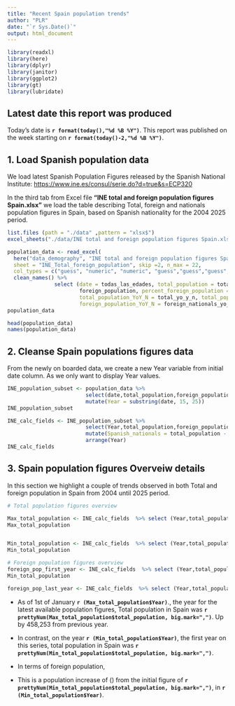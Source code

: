 ```yaml
---
title: "Recent Spain population trends"
author: "PLR"
date: "`r Sys.Date()`"
output: html_document
---
```


```r
library(readxl)
library(here)
library(dplyr)
library(janitor)
library(ggplot2)
library(gt)
library(lubridate)
```

## Latest date this report was produced

Today's date is **`r format(today(),"%d %B %Y")`**. This report was published on the week starting on  **`r format(today()-2,"%d %B %Y")`**. 


## 1. Load Spanish population data

We load latest Spanish Population Figures released by the Spanish National Institute: <https://www.ine.es/consul/serie.do?d=true&s=ECP320>

In the third tab from Excel file **"INE total and foreign population figures Spain.xlsx"** we load the table describing Total, foreign and nationals population figures in Spain, based on Spanish nationality for the 2004 2025 period.

```r
list.files (path = "./data" ,pattern = "xlsx$")
excel_sheets("./data/INE total and foreign population figures Spain.xlsx")
```


```r
population_data <- read_excel(
  here("data_demography", "INE total and foreign population figures Spain.xlsx"), 
  sheet = "INE_Total_foreign_population", skip =2, n_max = 22,
  col_types = c("guess", "numeric", "numeric", "guess","guess","guess","guess","guess")) %>% 
  clean_names() %>% 
               select (date = todas_las_edades, total_population = total,
                       foreign_population, percent_foreign_population = percent_foreign_nationals_total_population,
                       total_population_YoY_N = total_yo_y_n, total_population_YoY_perc = total_yo_y_percent,
                       foreign_population_YoY_N = foreign_nationals_yo_y_n, foreign_population_YoY_perc= foreign_total_yo_y_percent)
population_data

head(population_data)
names(population_data)
```


## 2. Cleanse Spain populations figures data

From the newly on boarded data, we create a new Year variable from initial date column. As we only want to display Year values.

```r
INE_population_subset <- population_data %>%
                         select(date,total_population,foreign_population) %>% 
                         mutate(Year = substring(date, 15, 25)) 
INE_population_subset
```
```r
INE_calc_fields <- INE_population_subset %>%                          
                         select(Year,total_population,foreign_population) %>% 
                         mutate(Spanish_nationals = total_population - foreign_population) %>% 
                         arrange(Year)
INE_calc_fields
```

## 3.  Spain population figures Overveiw details 

In this section we highlight a couple of trends observed in both Total and foreign population in Spain from 2004 until 2025 period.

```r
# Total population figures overview

Max_total_population <- INE_calc_fields  %>% select (Year,total_population) %>% filter(Year == max(INE_calc_fields$Year))
Max_total_population


Min_total_population <- INE_calc_fields  %>% select (Year,total_population) %>% filter(Year == min(INE_calc_fields$Year))
Min_total_population

# Foreign population figures overview
foreign_pop_first_year <- INE_calc_fields  %>% select (Year,total_population) %>% filter(Year == min(INE_calc_fields$Year))
Min_total_population

foreign_pop_last_year <- INE_calc_fields  %>% select (Year,total_population) %>% filter(Year == max(INE_calc_fields$Year))

```

- As of 1st of January **`r (Max_total_population$Year)`**., the year for the latest available population figures, Total population in Spain was  **`r prettyNum(Max_total_population$total_population, big.mark=",")`**. Up by 458,253 from previous year.

- In contrast, on the year **`r (Min_total_population$Year)`**, the first year on this series, total population in Spain was **`r prettyNum(Min_total_population$total_population, big.mark=",")`**. 

- In terms of foreign population, 

- This is a population increase of () from the initial figure of **`r prettyNum(Min_total_population$total_population, big.mark=",")`**, in **`r (Min_total_population$Year)`**.


